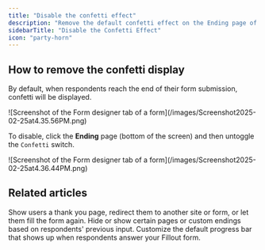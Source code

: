 ```yaml
---
title: "Disable the confetti effect"
description: "Remove the default confetti effect on the Ending page of your Fillout forms. "
sidebarTitle: "Disable the Confetti Effect"
icon: "party-horn"
---
```


## How to remove the confetti display

By default, when respondents reach the end of their form submission, confetti will be displayed.

<Frame>
  ![Screenshot of the Form designer tab of a form](/images/Screenshot2025-02-25at4.35.56PM.png)
</Frame>

To disable, click the **Ending** page (bottom of the screen) and then untoggle the `Confetti` switch.

<Frame>
  ![Screenshot of the Form designer tab of a form](/images/Screenshot2025-02-25at4.36.44PM.png)
</Frame>

## **Related articles**

<CardGroup cols={3}>
  <Card title="Ending page" icon="party-bell" iconType="regular" color="#FFC738" href="/help/ending-page">
    Show users a thank you page, redirect them to another site or form, or let them fill the form again.
  </Card>
  <Card title="Page logic" icon="diagram-project" iconType="regular" color="#FFC738" href="/help/page-logic">
    Hide or show certain pages or custom endings based on respondents' previous input.
  </Card>
  <Card title="Progress bar" icon="bars-progress" iconType="regular" color="#FFC738" href="/help/progress-bar">
    Customize the default progress bar that shows up when respondents answer your Fillout form.
  </Card>
</CardGroup>